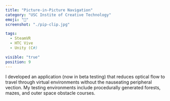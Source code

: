 ```yaml
---
title: "Picture-in-Picture Navigation"
category: "USC Instite of Creative Technology"
emoji: "🔬"
screenshot: "./pip-clip.jpg"

tags:
  - SteamVR
  - HTC Vive
  - Unity (C#)

visible: "true"
position: 9
---
```


I developed an application (now in beta testing) that reduces optical flow to travel through virtual environments without the nauseating peripheral vection. My testing environments include procedurally generated forests, mazes, and outer space obstacle courses.
